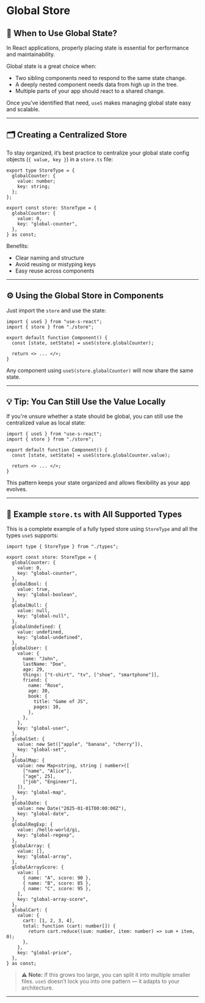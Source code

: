 # Global Store

## 🧭 When to Use Global State?

In React applications, properly placing state is essential for performance and maintainability.

Global state is a great choice when:

- Two sibling components need to respond to the same state change.
- A deeply nested component needs data from high up in the tree.
- Multiple parts of your app should react to a shared change.

Once you’ve identified that need, `useS` makes managing global state easy and scalable.

---

## 🗂️ Creating a Centralized Store

To stay organized, it’s best practice to centralize your global state config objects (`{ value, key }`) in a `store.ts` file:

```tsx showLineNumbers filename="store.ts" copy /key/ /value/
export type StoreType = {
  globalCounter: {
    value: number;
    key: string;
  };
};

export const store: StoreType = {
  globalCounter: {
    value: 0,
    key: "global-counter",
  },
} as const;
```

Benefits:

- Clear naming and structure
- Avoid reusing or mistyping keys
- Easy reuse across components

---

## ⚙️ Using the Global Store in Components

Just import the `store` and use the state:

```tsx showLineNumbers filename="Component.tsx" copy /store/
import { useS } from "use-s-react";
import { store } from "./store";

export default function Component() {
  const [state, setState] = useS(store.globalCounter);

  return <> ... </>;
}
```

Any component using `useS(store.globalCounter)` will now share the same state.

---

## 💡 Tip: You Can Still Use the Value Locally

If you're unsure whether a state should be global, you can still use the centralized value as local state:

```tsx showLineNumbers filename="Component.tsx" copy /value/
import { useS } from "use-s-react";
import { store } from "./store";

export default function Component() {
  const [state, setState] = useS(store.globalCounter.value);

  return <> ... </>;
}
```

This pattern keeps your state organized and allows flexibility as your app evolves.

---

## 🧾 Example `store.ts` with All Supported Types

This is a complete example of a fully typed store using `StoreType` and all the types `useS` supports:

```tsx showLineNumbers filename="store.ts" copy /store/ /key/
import type { StoreType } from "./types";

export const store: StoreType = {
  globalCounter: {
    value: 0,
    key: "global-counter",
  },
  globalBool: {
    value: true,
    key: "global-boolean",
  },
  globalNull: {
    value: null,
    key: "global-null",
  },
  globalUndefined: {
    value: undefined,
    key: "global-undefined",
  },
  globalUser: {
    value: {
      name: "John",
      lastName: "Doe",
      age: 29,
      things: ["t-shirt", "tv", ["shoe", "smartphone"]],
      friend: {
        name: "Rose",
        age: 30,
        book: {
          title: "Game of JS",
          pages: 10,
        },
      },
    },
    key: "global-user",
  },
  globalSet: {
    value: new Set(["apple", "banana", "cherry"]),
    key: "global-set",
  },
  globalMap: {
    value: new Map<string, string | number>([
      ["name", "Alice"],
      ["age", 25],
      ["job", "Engineer"],
    ]),
    key: "global-map",
  },
  globalDate: {
    value: new Date("2025-01-01T00:00:00Z"),
    key: "global-date",
  },
  globalRegExp: {
    value: /hello-world/gi,
    key: "global-regexp",
  },
  globalArray: {
    value: [],
    key: "global-array",
  },
  globalArrayScore: {
    value: [
      { name: "A", score: 90 },
      { name: "B", score: 85 },
      { name: "C", score: 95 },
    ],
    key: "global-array-score",
  },
  globalCart: {
    value: {
      cart: [1, 2, 3, 4],
      total: function (cart: number[]) {
        return cart.reduce((sum: number, item: number) => sum + item, 0);
      },
    },
    key: "global-price",
  },
} as const;
```

> ⚠️ **Note:** If this grows too large, you can split it into multiple smaller files.
> `useS` doesn’t lock you into one pattern — it adapts to your architecture.

---
